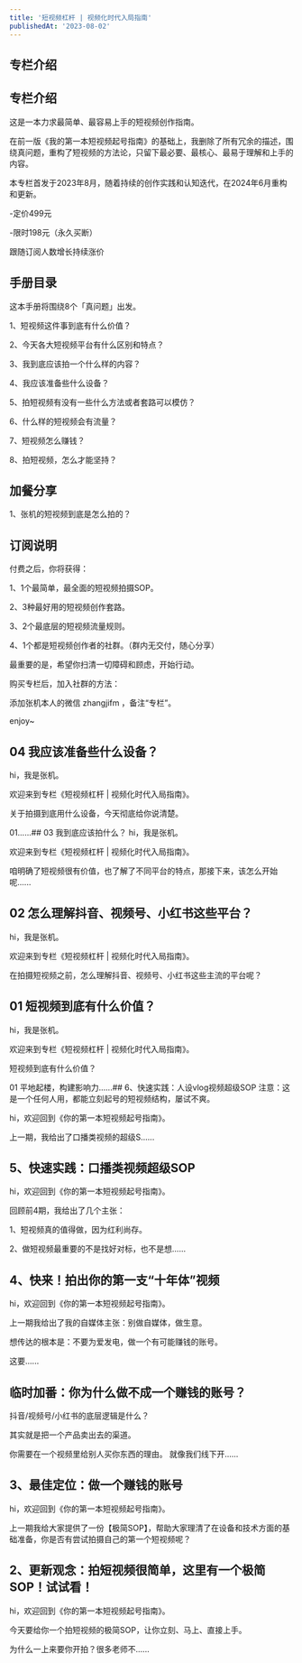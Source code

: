 ```yaml
---
title: '短视频杠杆 | 视频化时代入局指南'
publishedAt: '2023-08-02'
---
```


## 专栏介绍

**专栏介绍**
--------

这是一本力求最简单、最容易上手的短视频创作指南。

在前一版《我的第一本短视频起号指南》的基础上，我删除了所有冗余的描述，围绕真问题，重构了短视频的方法论，只留下最必要、最核心、最易于理解和上手的内容。

本专栏首发于2023年8月，随着持续的创作实践和认知迭代，在2024年6月重构和更新。

-定价499元

-限时198元（永久买断）

跟随订阅人数增长持续涨价

**手册目录**
--------

这本手册将围绕8个「真问题」出发。

1、短视频这件事到底有什么价值？

2、今天各大短视频平台有什么区别和特点？

3、我到底应该拍一个什么样的内容？

4、我应该准备些什么设备？

5、拍短视频有没有一些什么方法或者套路可以模仿？

6、什么样的短视频会有流量？

7、短视频怎么赚钱？

8、拍短视频，怎么才能坚持？

**加餐分享**
--------

1、张机的短视频到底是怎么拍的？

**订阅说明**
--------

付费之后，你将获得：

1、1个最简单，最全面的短视频拍摄SOP。

2、3种最好用的短视频创作套路。

3、2个最底层的短视频流量规则。

4、1个都是短视频创作者的社群。（群内无交付，随心分享）

最重要的是，希望你扫清一切障碍和顾虑，开始行动。

购买专栏后，加入社群的方法：

添加张机本人的微信 zhangjifm ，备注“专栏”。

enjoy~



## 04 我应该准备些什么设备？
hi，我是张机。

欢迎来到专栏《短视频杠杆 | 视频化时代入局指南》。

关于拍摄到底用什么设备，今天彻底给你说清楚。

01......## 03 我到底应该拍什么？
hi，我是张机。

欢迎来到专栏《短视频杠杆 | 视频化时代入局指南》。

咱明确了短视频很有价值，也了解了不同平台的特点，那接下来，该怎么开始呢......

## 02 怎么理解抖音、视频号、小红书这些平台？
hi，我是张机。

欢迎来到专栏《短视频杠杆 | 视频化时代入局指南》。

在拍摄短视频之前，怎么理解抖音、视频号、小红书这些主流的平台呢？

## 01 短视频到底有什么价值？
hi，我是张机。

欢迎来到专栏《短视频杠杆 | 视频化时代入局指南》。

短视频到底有什么价值？

01 平地起楼，构建影响力......## 6、快速实践：人设vlog视频超级SOP
注意：这是一个任何人用，都能立刻起号的短视频结构，屡试不爽。

hi，欢迎回到《你的第一本短视频起号指南》。

上一期，我给出了口播类视频的超级S......

## 5、快速实践：口播类视频超级SOP
hi，欢迎回到《你的第一本短视频起号指南》。

回顾前4期，我给出了几个主张：

1、短视频真的值得做，因为红利尚存。

2、做短视频最重要的不是找好对标，也不是想......

## 4、快来！拍出你的第一支“十年体”视频
hi，欢迎回到《你的第一本短视频起号指南》。

上一期我给出了我的自媒体主张：别做自媒体，做生意。

想传达的根本是：不要为爱发电，做一个有可能赚钱的账号。

这要......

## 临时加番：你为什么做不成一个赚钱的账号？
抖音/视频号/小红书的底层逻辑是什么？ 

其实就是把一个产品卖出去的渠道。

你需要在一个视频里给别人买你东西的理由。 就像我们线下开......

## 3、最佳定位：做一个赚钱的账号
hi，欢迎回到《你的第一本短视频起号指南》。

上一期我给大家提供了一份【极简SOP】，帮助大家理清了在设备和技术方面的基础准备，你是否有尝试拍摄自己的第一个短视频呢？

## 2、更新观念：拍短视频很简单，这里有一个极简SOP！试试看！
hi，欢迎回到《你的第一本短视频起号指南》。

今天要给你一个拍短视频的极简SOP，让你立刻、马上、直接上手。

为什么一上来要你开拍？很多老师不......

